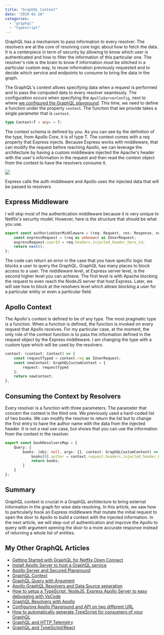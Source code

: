 ```yaml
---
title: "GraphQL Context"
date: "2019-01-28"
categories: 
  - "graphql"
  - "typescript"
---
```


GraphQL has a mechanism to pass information to every resolver. The resolvers are at the core of resolving core logic about how to fetch the data. 
It is a centerpiece in term of security by allowing to know which user is authenticated and how to filter the information of this particular one. The resolver's role is the brain to know if information must be stitched in a particular custom way, to reuse information previously requested and to decide which service and endpoints to consume to bring the data in the graph.

The GraphQL's context allows specifying data when a request is performed and to pass the computed data to every resolver seamlessly. 
The configuration occurs when specifying the `ApolloServerConfig`, next to where [we configured the GraphQL playground](apollo-server-playground). 
This time, we need to define a function under the property `context`. The function that we provide takes a single parameter that is `context`.

```typescript
type Context<T = any> = T;
``` 
The context schema is defined by you. As you can see by the definition of the type, from Apollo Core, it is of type T. The context comes with a req property that Express injects. Because Express works with middleware, that can modify the request before reaching Apollo, we can leverage the architecture by having a custom middleware injected the Apache's header with the user's information in the request and then read the context object from the context to have the resolvers consume it.

![](/images/blog/GraphQLServers-ExpressMiddlewareAuth.png)

Express calls the auth middleware and Apollo uses the injected data that will be passed to resolvers

## Express Middleware

I will skip most of the authentication middleware because it is very unique to Netflix's security model. However, here is the structure that should be what you use.

```typescript
export const authorizeUserMiddleware = (req: Request, res: Response, next: NextFunction) => {
    const expressRequest = (req as unknown) as IUserRequest;
    expressRequest.userId = req.headers.injected_header_here_id;
    return next();
};
``` 

The code can return an error in the case that you have specific logic that blocks a user to query the GraphQL. GraphQL has many places to block access to a user. The middleware level, at Express server level, is the second higher level you can achieve. The first level is with Apache blocking the request to even reach the NodeJS server that host Express. Later, we will see how to block at the resolvers level which allows blocking a user for a particular entity or even a particular field.

## Apollo Context

The Apollo's context is defined to be of any type. The most pragmatic type is a function. When a function is defined, the function is invoked on every request that Apollo receives. For my particular case, at the moment, the only role of the context function is to pass the information defined in the request object by the Express middleware. I am changing the type with a custom type which will be used by the resolvers.

```typescript
context: (context: Context) => {
    const requestTyped = context.req as IUserRequest;
    const newContext: GraphQLCustomContext = {
        request: requestTyped
    };
    return newContext;
},
```

## Consuming the Context by Resolvers

Every resolver is a function with three parameters. The parameter that concern the context is the third one. We previously used a hard-coded list of two books. We can modify the resolver to return the list but to change the first entry to have the author name with the data from the injected header. It is not a real use case, but shows that you can use the information from the context in the resolver.

```typescript
export const bookResolversMap = {
    Query: {
        books: (obj: null, args: {}, context: GraphQLCustomContext) => {
            books[0].author = context.request.headers.injected_header_here_id;
            return books;
        }
    }
};
``` 

## Summary

GraphQL context is crucial in a GraphQL architecture to bring external information in the graph for wise data resolving. In this article, we saw how to particularly hook an Express middleware that mutate the initial request to open the door to Apollo to build a context with the injected information. In the next article, we will step-out of authentication and improve the Apollo to query with argument opening the door to a more accurate response instead of returning a whole list of entities.

## My Other GraphQL Articles

- [Getting Started with GraphQL for Netflix Open Connect](getting-started-with-graphql-for-netflix-open-connect)
- [Install Apollo Server to host a GraphQL service](install-apollo-server-to-host-a-graphql-service)
- [Apollo Server and Secured Playground](apollo-server-and-secured-playground)
- [GraphQL Context](graphql-context)
- [GraphQL Query with Argument](graphql-query-with-argument)
- [Apollo GraphQL Resolvers and Data Source separation](apollo-graphql-resolvers-and-data-source-separation)
- [How to setup a TypeScript, NodeJS, Express Apollo Server to easy debugging with VsCode](how-to-setup-a-typescript-nodejs-express-apollo-server-to-easy-debugging-with-vscode)
- [GraphQL Resolvers with Apollo](graphql-resolvers-with-apollo)
- [Configuring Apollo Playground and API on two different URL](configuring-apollo-playground-and-api-on-two-different-url)
- [How to automatically generate TypeScript for consumers of your GraphQL](how-to-automatically-generate-typescript-for-consumer-of-your-graphql)
- [GraphQL and HTTP Telemetry](graphql-extension-to-collect-http-and-resolvers-telemetry)  
- [GraphQL and TypeScript/React](how-to-consume-graphql-in-typescript-and-react)